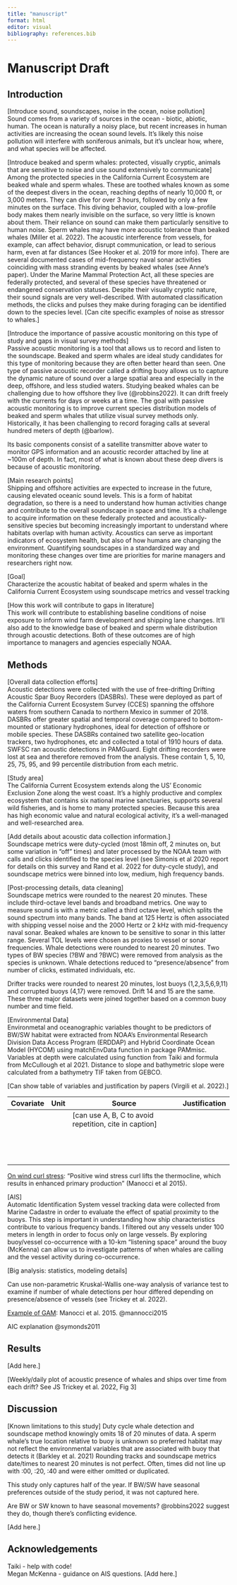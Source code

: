 ```yaml
---
title: "manuscript"
format: html
editor: visual
bibliography: references.bib
---
```


# Manuscript Draft

## Introduction

\[Introduce sound, soundscapes, noise in the ocean, noise pollution\]\
Sound comes from a variety of sources in the ocean - biotic, abiotic, human. The ocean is naturally a noisy place, but recent increases in human activities are increasing the ocean sound levels. It's likely this noise pollution will interfere with soniferous animals, but it's unclear how, where, and what species will be affected.

\[Introduce beaked and sperm whales: protected, visually cryptic, animals that are sensitive to noise and use sound extensively to communicate\]\
Among the protected species in the California Current Ecosystem are beaked whale and sperm whales. These are toothed whales known as some of the deepest divers in the ocean, reaching depths of nearly 10,000 ft, or 3,000 meters. They can dive for over 3 hours, followed by only a few minutes on the surface. This diving behavior, coupled with a low-profile body makes them nearly invisible on the surface, so very little is known about them. Their reliance on sound can make them particularly sensitive to human noise. Sperm whales may have more acoustic tolerance than beaked whales (Miller et al. 2022). The acoustic interference from vessels, for example, can affect behavior, disrupt communication, or lead to serious harm, even at far distances (See Hooker et al. 2019 for more info). There are several documented cases of mid-frequency naval sonar activities coinciding with mass stranding events by beaked whales (see Anne's paper). Under the Marine Mammal Protection Act, all these species are federally protected, and several of these species have threatened or endangered conservation statuses. Despite their visually cryptic nature, their sound signals are very well-described. With automated classification methods, the clicks and pulses they make during foraging can be identified down to the species level. \[Can cite specific examples of noise as stressor to whales.\]

\[Introduce the importance of passive acoustic monitoring on this type of study and gaps in visual survey methods\]\
Passive acoustic monitoring is a tool that allows us to record and listen to the soundscape. Beaked and sperm whales are ideal study candidates for this type of monitoring because they are often better heard than seen. One type of passive acoustic recorder called a drifting buoy allows us to capture the dynamic nature of sound over a large spatial area and especially in the deep, offshore, and less studied waters. Studying beaked whales can be challenging due to how offshore they live (@robbins2022). It can drift freely with the currents for days or weeks at a time. The goal with passive acoustic monitoring is to improve current species distribution models of beaked and sperm whales that utilize visual survey methods only. Historically, it has been challenging to record foraging calls at several hundred meters of depth (\@barlow).

Its basic components consist of a satellite transmitter above water to monitor GPS information and an acoustic recorder attached by line at \~100m of depth. In fact, most of what is known about these deep divers is because of acoustic monitoring.

\[Main research points\]\
Shipping and offshore activities are expected to increase in the future, causing elevated oceanic sound levels. This is a form of habitat degradation, so there is a need to understand how human activities change and contribute to the overall soundscape in space and time. It's a challenge to acquire information on these federally protected and acoustically-sensitive species but becoming increasingly important to understand where habitats overlap with human activity. Acoustics can serve as important indicators of ecosystem health, but also of how humans are changing the environment. Quantifying soundscapes in a standardized way and monitoring these changes over time are priorities for marine managers and researchers right now.

\[Goal\]\
Characterize the acoustic habitat of beaked and sperm whales in the California Current Ecosystem using soundscape metrics and vessel tracking

\[How this work will contribute to gaps in literature\]\
This work will contribute to establishing baseline conditions of noise exposure to inform wind farm development and shipping lane changes. It'll also add to the knowledge base of beaked and sperm whale distribution through acoustic detections. Both of these outcomes are of high importance to managers and agencies especially NOAA.

## Methods

\[Overall data collection efforts\]\
Acoustic detections were collected with the use of free-drifting Drifting Acoustic Spar Buoy Recorders (DASBRs). These were deployed as part of the California Current Ecosystem Survey (CCES) spanning the offshore waters from southern Canada to northern Mexico in summer of 2018. DASBRs offer greater spatial and temporal coverage compared to bottom-mounted or stationary hydrophones, ideal for detection of offshore or mobile species. These DASBRs contained two satellite geo-location trackers, two hydrophones, etc and collected a total of 1910 hours of data. SWFSC ran acoustic detections in PAMGuard. Eight drifting recorders were lost at sea and therefore removed from the analysis. These contain 1, 5, 10, 25, 75, 95, and 99 percentile distribution from each metric.

\[Study area\]\
The California Current Ecosystem extends along the US' Economic Exclusion Zone along the west coast. It's a highly productive and complex ecosystem that contains six national marine sanctuaries, supports several wild fisheries, and is home to many protected species. Because this area has high economic value and natural ecological activity, it's a well-managed and well-researched area.

\[Add details about acoustic data collection information.\]\
Soundscape metrics were duty-cycled (most 18min off, 2 minutes on, but some variation in "off" times) and later processed by the NOAA team with calls and clicks identified to the species level (see Simonis et al 2020 report for details on this survey and Rand et al. 2022 for duty-cycle study), and soundscape metrics were binned into low, medium, high frequency bands.

\[Post-processing details, data cleaning\]\
Soundscape metrics were rounded to the nearest 20 minutes. These include third-octave level bands and broadband metrics. One way to measure sound is with a metric called a third octave level, which splits the sound spectrum into many bands. The band at 125 Hertz is often associated with shipping vessel noise and the 2000 Hertz or 2 kHz with mid-frequency naval sonar. Beaked whales are known to be sensitive to sonar in this latter range. Several TOL levels were chosen as proxies to vessel or sonar frequencies. Whale detections were rounded to nearest 20 minutes. Two types of BW species (?BW and ?BWC) were removed from analysis as the species is unknown. Whale detections reduced to "presence/absence" from number of clicks, estimated individuals, etc.

Drifter tracks were rounded to nearest 20 minutes, lost buoys (1,2,3,5,6,9,11) and corrupted buoys (4,17) were removed. Drift 14 and 15 are the same. These three major datasets were joined together based on a common buoy number and time field.

\[Environmental Data\]\
Environmetal and oceanographic variables thought to be predictors of BW/SW habitat were extracted from NOAA's Environmental Research Division Data Access Program (ERDDAP) and Hybrid Coordinate Ocean Model (HYCOM) using matchEnvData function in package PAMmisc. Variables at depth were calculated using function from Taiki and formula from McCullough et al 2021. Distance to slope and bathymetric slope were calculated from a bathymetry TIF taken from GEBCO.

\[Can show table of variables and justification by papers (Virgili et al. 2022).\]

| Covariate | Unit | Source                                                   | Justification |
|-----------|------|----------------------------------------------------------|---------------|
|           |      | \[can use A, B, C to avoid repetition, cite in caption\] |               |
|           |      |                                                          |               |
|           |      |                                                          |               |
|           |      |                                                          |               |
|           |      |                                                          |               |
|           |      |                                                          |               |
|           |      |                                                          |               |
|           |      |                                                          |               |
|           |      |                                                          |               |
|           |      |                                                          |               |
|           |      |                                                          |               |
|           |      |                                                          |               |
|           |      |                                                          |               |
|           |      |                                                          |               |

[On wind curl stress]{.underline}: "Positive wind stress curl lifts the thermocline, which results in enhanced primary production" (Manocci et al 2015).

\[AIS\]\
Automatic Identification System vessel tracking data were collected from Marine Cadastre in order to evaluate the effect of spatial proximity to the buoys. This step is important in understanding how ship characteristics contribute to various frequency bands. I filtered out any vessels under 100 meters in length in order to focus only on large vessels. By exploring buoy/vessel co-occurrence with a 10-km "listening space" around the buoy (McKenna) can allow us to investigate patterns of when whales are calling and the vessel activity during co-occurrence.

\[Big analysis: statistics, modeling details\]

Can use non-parametric Kruskal-Wallis one-way analysis of variance test to examine if number of whale detections per hour differed depending on presence/absence of vessels (see Trickey et al. 2022).

[Example of GAM]{.underline}: Manocci et al. 2015. @mannocci2015

AIC explanation @symonds2011

## Results

\[Add here.\]

\[Weekly/daily plot of acoustic presence of whales and ships over time from each drift? See JS Trickey et al. 2022, Fig 3\]

## Discussion

\[Known limitations to this study\] Duty cycle whale detection and soundscape method knowingly omits 18 of 20 minutes of data. A sperm whale's true location relative to buoy is unknown so preferred habitat may not reflect the environmental variables that are associated with buoy that detects it (Barkley et al. 2021) Rounding tracks and soundscape metrics date/times to nearest 20 minutes is not perfect. Often, times did not line up with :00, :20, :40 and were either omitted or duplicated.

This study only captures half of the year. If BW/SW have seasonal preferences outside of the study period, it was not captured here.

Are BW or SW known to have seasonal movements? @robbins2022 suggest they do, though there's conflicting evidence.

\[Add here.\]

## Acknowledgements

Taiki - help with code!\
Megan McKenna - guidance on AIS questions. \[Add here.\]
